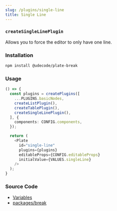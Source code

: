 ```yaml
---
slug: /plugins/single-line
title: Single Line
---
```


### `createSingleLinePlugin`

Allows you to force the editor to only have one line.

### Installation

```bash npm2yarn
npm install @udecode/plate-break
```

### Usage

```ts live
() => {
  const plugins = createPlugins([
    ...PLUGINS.basicNodes,
    createListPlugin(),
    createTablePlugin(),
    createSingleLinePlugin(),
  ], {
    components: CONFIG.components,
  });

  return (
    <Plate
      id="single-line"
      plugins={plugins}
      editableProps={CONFIG.editableProps}
      initialValue={VALUES.singleLine}
    />
  );
}
```

### Source Code

- [Variables](https://github.com/udecode/plate/blob/main/docs/src/live/live.tsx)
- [packages/break](https://github.com/udecode/plate/tree/main/packages/break/src)
